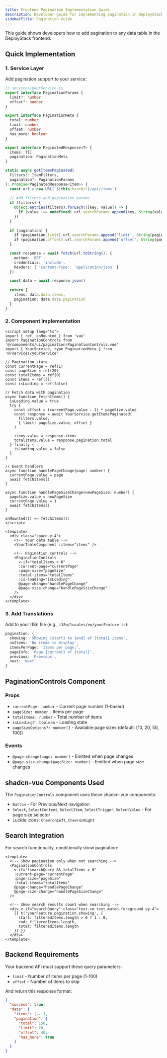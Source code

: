 ```yaml
---
title: Frontend Pagination Implementation Guide
description: Developer guide for implementing pagination in DeployStack frontend using the PaginationControls component.
sidebarTitle: Pagination Guide
---
```



This guide shows developers how to add pagination to any data table in the DeployStack frontend.

## Quick Implementation

### 1. Service Layer

Add pagination support to your service:

```typescript
// services/yourService.ts
export interface PaginationParams {
  limit?: number
  offset?: number
}

export interface PaginationMeta {
  total: number
  limit: number
  offset: number
  has_more: boolean
}

export interface PaginatedResponse<T> {
  items: T[]
  pagination: PaginationMeta
}

static async getItemsPaginated(
  filters?: ItemFilters,
  pagination?: PaginationParams
): Promise<PaginatedResponse<Item>> {
  const url = new URL(`${this.baseUrl}/api/items`)
  
  // Add filters and pagination params
  if (filters) {
    Object.entries(filters).forEach(([key, value]) => {
      if (value !== undefined) url.searchParams.append(key, String(value))
    })
  }
  
  if (pagination) {
    if (pagination.limit) url.searchParams.append('limit', String(pagination.limit))
    if (pagination.offset) url.searchParams.append('offset', String(pagination.offset))
  }

  const response = await fetch(url.toString(), {
    method: 'GET',
    credentials: 'include',
    headers: { 'Content-Type': 'application/json' }
  })

  const data = await response.json()
  
  return {
    items: data.data.items,
    pagination: data.data.pagination
  }
}
```

### 2. Component Implementation

```vue
<script setup lang="ts">
import { ref, onMounted } from 'vue'
import PaginationControls from '@/components/ui/pagination/PaginationControls.vue'
import { YourService, type PaginationMeta } from '@/services/yourService'

// Pagination state
const currentPage = ref(1)
const pageSize = ref(20)
const totalItems = ref(0)
const items = ref([])
const isLoading = ref(false)

// Fetch data with pagination
async function fetchItems() {
  isLoading.value = true
  try {
    const offset = (currentPage.value - 1) * pageSize.value
    const response = await YourService.getItemsPaginated(
      filters.value,
      { limit: pageSize.value, offset }
    )
    
    items.value = response.items
    totalItems.value = response.pagination.total
  } finally {
    isLoading.value = false
  }
}

// Event handlers
async function handlePageChange(page: number) {
  currentPage.value = page
  await fetchItems()
}

async function handlePageSizeChange(newPageSize: number) {
  pageSize.value = newPageSize
  currentPage.value = 1
  await fetchItems()
}

onMounted(() => fetchItems())
</script>

<template>
  <div class="space-y-4">
    <!-- Your data table -->
    <YourTableComponent :items="items" />
    
    <!-- Pagination controls -->
    <PaginationControls
      v-if="totalItems > 0"
      :current-page="currentPage"
      :page-size="pageSize"
      :total-items="totalItems"
      :is-loading="isLoading"
      @page-change="handlePageChange"
      @page-size-change="handlePageSizeChange"
    />
  </div>
</template>
```

### 3. Add Translations

Add to your i18n file (e.g., `i18n/locales/en/yourFeature.ts`):

```typescript
pagination: {
  showing: 'Showing {start} to {end} of {total} items',
  noItems: 'No items to display',
  itemsPerPage: 'Items per page:',
  pageInfo: 'Page {current} of {total}',
  previous: 'Previous',
  next: 'Next'
}
```

## PaginationControls Component

### Props
- `currentPage: number` - Current page number (1-based)
- `pageSize: number` - Items per page
- `totalItems: number` - Total number of items
- `isLoading?: boolean` - Loading state
- `pageSizeOptions?: number[]` - Available page sizes (default: [10, 20, 50, 100])

### Events
- `@page-change(page: number)` - Emitted when page changes
- `@page-size-change(pageSize: number)` - Emitted when page size changes

## shadcn-vue Components Used

The `PaginationControls` component uses these shadcn-vue components:
- `Button` - For Previous/Next navigation
- `Select`, `SelectContent`, `SelectItem`, `SelectTrigger`, `SelectValue` - For page size selector
- Lucide icons: `ChevronLeft`, `ChevronRight`

## Search Integration

For search functionality, conditionally show pagination:

```vue
<template>
  <!-- Show pagination only when not searching -->
  <PaginationControls
    v-if="!searchQuery && totalItems > 0"
    :current-page="currentPage"
    :page-size="pageSize"
    :total-items="totalItems"
    @page-change="handlePageChange"
    @page-size-change="handlePageSizeChange"
  />
  
  <!-- Show search results count when searching -->
  <div v-if="searchQuery" class="text-sm text-muted-foreground py-4">
    {{ t('yourFeature.pagination.showing', {
      start: filteredItems.length > 0 ? 1 : 0,
      end: filteredItems.length,
      total: filteredItems.length
    }) }}
  </div>
</template>
```

## Backend Requirements

Your backend API must support these query parameters:
- `limit` - Number of items per page (1-100)
- `offset` - Number of items to skip

And return this response format:
```json
{
  "success": true,
  "data": {
    "items": [...],
    "pagination": {
      "total": 150,
      "limit": 20,
      "offset": 40,
      "has_more": true
    }
  }
}
```
